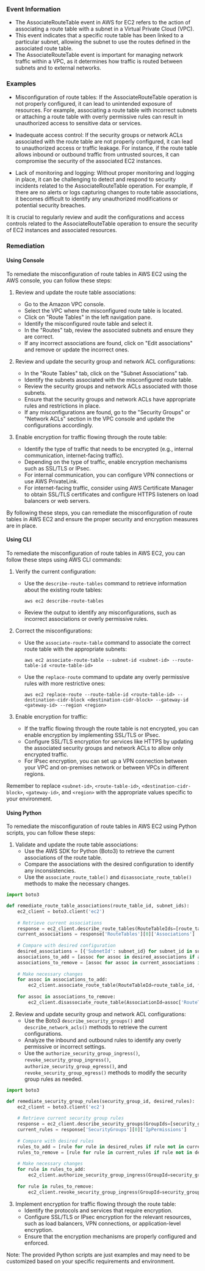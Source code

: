 
### Event Information

- The AssociateRouteTable event in AWS for EC2 refers to the action of associating a route table with a subnet in a Virtual Private Cloud (VPC).
- This event indicates that a specific route table has been linked to a particular subnet, allowing the subnet to use the routes defined in the associated route table.
- The AssociateRouteTable event is important for managing network traffic within a VPC, as it determines how traffic is routed between subnets and to external networks.


### Examples

- Misconfiguration of route tables: If the AssociateRouteTable operation is not properly configured, it can lead to unintended exposure of resources. For example, associating a route table with incorrect subnets or attaching a route table with overly permissive rules can result in unauthorized access to sensitive data or services.

- Inadequate access control: If the security groups or network ACLs associated with the route table are not properly configured, it can lead to unauthorized access or traffic leakage. For instance, if the route table allows inbound or outbound traffic from untrusted sources, it can compromise the security of the associated EC2 instances.

- Lack of monitoring and logging: Without proper monitoring and logging in place, it can be challenging to detect and respond to security incidents related to the AssociateRouteTable operation. For example, if there are no alerts or logs capturing changes to route table associations, it becomes difficult to identify any unauthorized modifications or potential security breaches.

It is crucial to regularly review and audit the configurations and access controls related to the AssociateRouteTable operation to ensure the security of EC2 instances and associated resources.

### Remediation

#### Using Console

To remediate the misconfiguration of route tables in AWS EC2 using the AWS console, you can follow these steps:

1. Review and update the route table associations:
   - Go to the Amazon VPC console.
   - Select the VPC where the misconfigured route table is located.
   - Click on "Route Tables" in the left navigation pane.
   - Identify the misconfigured route table and select it.
   - In the "Routes" tab, review the associated subnets and ensure they are correct.
   - If any incorrect associations are found, click on "Edit associations" and remove or update the incorrect ones.

2. Review and update the security group and network ACL configurations:
   - In the "Route Tables" tab, click on the "Subnet Associations" tab.
   - Identify the subnets associated with the misconfigured route table.
   - Review the security groups and network ACLs associated with those subnets.
   - Ensure that the security groups and network ACLs have appropriate rules and restrictions in place.
   - If any misconfigurations are found, go to the "Security Groups" or "Network ACLs" section in the VPC console and update the configurations accordingly.

3. Enable encryption for traffic flowing through the route table:
   - Identify the type of traffic that needs to be encrypted (e.g., internal communication, internet-facing traffic).
   - Depending on the type of traffic, enable encryption mechanisms such as SSL/TLS or IPsec.
   - For internal communication, you can configure VPN connections or use AWS PrivateLink.
   - For internet-facing traffic, consider using AWS Certificate Manager to obtain SSL/TLS certificates and configure HTTPS listeners on load balancers or web servers.

By following these steps, you can remediate the misconfiguration of route tables in AWS EC2 and ensure the proper security and encryption measures are in place.

#### Using CLI

To remediate the misconfiguration of route tables in AWS EC2, you can follow these steps using AWS CLI commands:

1. Verify the current configuration:
   - Use the `describe-route-tables` command to retrieve information about the existing route tables: 
     ```
     aws ec2 describe-route-tables
     ```
   - Review the output to identify any misconfigurations, such as incorrect associations or overly permissive rules.

2. Correct the misconfigurations:
   - Use the `associate-route-table` command to associate the correct route table with the appropriate subnets:
     ```
     aws ec2 associate-route-table --subnet-id <subnet-id> --route-table-id <route-table-id>
     ```
   - Use the `replace-route` command to update any overly permissive rules with more restrictive ones:
     ```
     aws ec2 replace-route --route-table-id <route-table-id> --destination-cidr-block <destination-cidr-block> --gateway-id <gateway-id> --region <region>
     ```

3. Enable encryption for traffic:
   - If the traffic flowing through the route table is not encrypted, you can enable encryption by implementing SSL/TLS or IPsec.
   - Configure SSL/TLS encryption for services like HTTPS by updating the associated security groups and network ACLs to allow only encrypted traffic.
   - For IPsec encryption, you can set up a VPN connection between your VPC and on-premises network or between VPCs in different regions.

Remember to replace `<subnet-id>`, `<route-table-id>`, `<destination-cidr-block>`, `<gateway-id>`, and `<region>` with the appropriate values specific to your environment.

#### Using Python

To remediate the misconfiguration of route tables in AWS EC2 using Python scripts, you can follow these steps:

1. Validate and update the route table associations:
   - Use the AWS SDK for Python (Boto3) to retrieve the current associations of the route table.
   - Compare the associations with the desired configuration to identify any inconsistencies.
   - Use the `associate_route_table()` and `disassociate_route_table()` methods to make the necessary changes.

```python
import boto3

def remediate_route_table_associations(route_table_id, subnet_ids):
    ec2_client = boto3.client('ec2')
    
    # Retrieve current associations
    response = ec2_client.describe_route_tables(RouteTableIds=[route_table_id])
    current_associations = response['RouteTables'][0]['Associations']
    
    # Compare with desired configuration
    desired_associations = [{'SubnetId': subnet_id} for subnet_id in subnet_ids]
    associations_to_add = [assoc for assoc in desired_associations if assoc not in current_associations]
    associations_to_remove = [assoc for assoc in current_associations if assoc not in desired_associations]
    
    # Make necessary changes
    for assoc in associations_to_add:
        ec2_client.associate_route_table(RouteTableId=route_table_id, **assoc)
    
    for assoc in associations_to_remove:
        ec2_client.disassociate_route_table(AssociationId=assoc['RouteTableAssociationId'])
```

2. Review and update security group and network ACL configurations:
   - Use the Boto3 `describe_security_groups()` and `describe_network_acls()` methods to retrieve the current configurations.
   - Analyze the inbound and outbound rules to identify any overly permissive or incorrect settings.
   - Use the `authorize_security_group_ingress()`, `revoke_security_group_ingress()`, `authorize_security_group_egress()`, and `revoke_security_group_egress()` methods to modify the security group rules as needed.

```python
import boto3

def remediate_security_group_rules(security_group_id, desired_rules):
    ec2_client = boto3.client('ec2')
    
    # Retrieve current security group rules
    response = ec2_client.describe_security_groups(GroupIds=[security_group_id])
    current_rules = response['SecurityGroups'][0]['IpPermissions']
    
    # Compare with desired rules
    rules_to_add = [rule for rule in desired_rules if rule not in current_rules]
    rules_to_remove = [rule for rule in current_rules if rule not in desired_rules]
    
    # Make necessary changes
    for rule in rules_to_add:
        ec2_client.authorize_security_group_ingress(GroupId=security_group_id, IpPermissions=[rule])
    
    for rule in rules_to_remove:
        ec2_client.revoke_security_group_ingress(GroupId=security_group_id, IpPermissions=[rule])
```

3. Implement encryption for traffic flowing through the route table:
   - Identify the protocols and services that require encryption.
   - Configure SSL/TLS or IPsec encryption for the relevant resources, such as load balancers, VPN connections, or application-level encryption.
   - Ensure that the encryption mechanisms are properly configured and enforced.

Note: The provided Python scripts are just examples and may need to be customized based on your specific requirements and environment.

